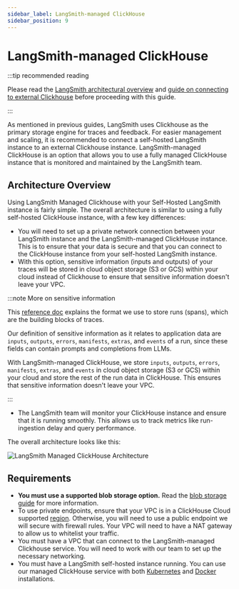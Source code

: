 ```yaml
---
sidebar_label: LangSmith-managed ClickHouse
sidebar_position: 9
---
```


# LangSmith-managed ClickHouse

:::tip recommended reading

Please read the [LangSmith architectural overview](./architectural_overview) and [guide on connecting to external Clickhouse](./configuration/external_clickhouse) before proceeding with this guide.

:::

As mentioned in previous guides, LangSmith uses Clickhouse as the primary storage engine for traces and feedback.
For easier management and scaling, it is recommended to connect a self-hosted LangSmith instance to an external Clickhouse instance. LangSmith-managed ClickHouse is an option that allows you to use a fully managed ClickHouse instance that is monitored and maintained by the LangSmith team.

## Architecture Overview

Using LangSmith Managed Clickhouse with your Self-Hosted LangSmith instance is fairly simple. The overall architecture is similar to using a fully self-hosted ClickHouse instance, with a few key differences:

- You will need to set up a private network connection between your LangSmith instance and the LangSmith-managed ClickHouse instance. This is to ensure that your data is secure and that you can connect to the ClickHouse instance from your self-hosted LangSmith instance.
- With this option, sensitive information (inputs and outputs) of your traces will be stored in cloud object storage (S3 or GCS) within your cloud instead of Clickhouse to ensure that sensitive information doesn't leave your VPC.

:::note More on sensitive information

This [reference doc](../reference/data_formats/run_data_format) explains the format we use to store runs (spans), which are the building blocks of traces.

Our definition of sensitive information as it relates to application data are `inputs`, `outputs`, `errors`, `manifests`, `extras`, and `events` of a run, since these fields can contain prompts and completions from LLMs.

With LangSmith-managed ClickHouse, we store `inputs`, `outputs`, `errors`, `manifests`, `extras`, and `events` in cloud object storage (S3 or GCS) within your cloud and store the rest of the run data in ClickHouse. This ensures that sensitive information doesn't leave your VPC.

:::

- The LangSmith team will monitor your ClickHouse instance and ensure that it is running smoothly. This allows us to track metrics like run-ingestion delay and query performance.

The overall architecture looks like this:

![LangSmith Managed ClickHouse Architecture](./static/langsmith_managed_clickhouse_architecture.png)

## Requirements

- **You must use a supported blob storage option.** Read the [blob storage guide](/self_hosting/configuration/blob_storage) for more information.
- To use private endpoints, ensure that your VPC is in a ClickHouse Cloud supported [region](https://clickhouse.com/docs/en/cloud/reference/supported-regions). Otherwise, you will need to use a public endpoint we will secure with firewall rules. Your VPC will need to have a NAT gateway to allow us to whitelist your traffic.
- You must have a VPC that can connect to the LangSmith-managed Clickhouse service. You will need to work with our team to set up the necessary networking.
- You must have a LangSmith self-hosted instance running. You can use our managed ClickHouse service with both [Kubernetes](./installation/kubernetes) and [Docker](./installation/docker) installations.
